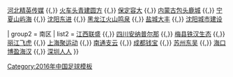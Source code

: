 {{Navbox
|basestyle = background:#DD0000;color:#FBEA0E;
| name  = 2016中乙
| title = [[2016年中国足球乙级联赛|<span style="color:#FBEA0E">2016年</span>]][[中国足球乙级联赛|<span style="color:#FBEA0E">中国足球乙级联赛</span>]]

| group1 = 北区
| list1 = [[北京理工足球俱乐部|北京理工]] {{,}} [[河北精英足球俱乐部|河北精英传媒]] {{,}} [[天津京铁火车头足球俱乐部|火车头青建圆方]] {{,}} [[保定英利易通足球俱乐部|保定容大]] {{,}} [[包头南郊足球俱乐部|内蒙古包头鹿城]] {{,}} [[銀川賀蘭山足球俱樂部|宁夏山屿海]] {{,}} [[沈阳东进足球俱乐部|沈阳东进]] {{,}} [[黑龙江火山鸣泉足球俱乐部|黑龙江火山鸣泉]] {{,}} [[江苏盐城鼎立足球俱乐部|盐城大丰]] {{,}} [[沈阳城市足球俱乐部|沈阳城市建设]]

| group2 = 南区
| list2 = [[江西联盛足球俱乐部|江西联盛]] {{,}} [[四川安纳普尔那足球俱乐部|四川安纳普尔那]] {{,}} [[梅州市梅县区客家足球俱乐部|梅县铁汉生态]] {{,}} [[丽江飞虎足球俱乐部|丽江飞虎]]  {{,}}  [[上海聚运动足球俱乐部|上海聚运动]] {{,}} [[南通支云足球俱乐部|南通支云]] {{,}} [[成都钱宝足球俱乐部|成都钱宝]] {{,}} [[苏州东吴足球俱乐部|苏州东吴]] {{,}} [[海南博盈海汉足球俱乐部|海口博盈海汉]] {{,}} [[深圳人人足球俱乐部|深圳人人]]
}}<noinclude>
[[Category:2016年中国足球模板]]
</noinclude>